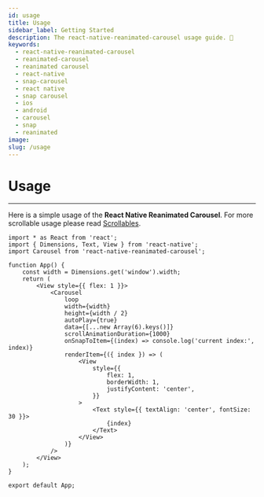 ```yaml
---
id: usage
title: Usage
sidebar_label: Getting Started
description: The react-native-reanimated-carousel usage guide. 📖
keywords:
  - react-native-reanimated-carousel
  - reanimated-carousel
  - reanimated carousel
  - react-native
  - snap-carousel
  - react native
  - snap carousel
  - ios
  - android
  - carousel
  - snap
  - reanimated
image: 
slug: /usage
---
```


# Usage
---

Here is a simple usage of the **React Native Reanimated Carousel**. For more scrollable usage please read [Scrollables](./faq#used-in-scrollviewflatlist).

```tsx
import * as React from 'react';
import { Dimensions, Text, View } from 'react-native';
import Carousel from 'react-native-reanimated-carousel';

function App() {
    const width = Dimensions.get('window').width;
    return (
        <View style={{ flex: 1 }}>
            <Carousel
                loop
                width={width}
                height={width / 2}
                autoPlay={true}
                data={[...new Array(6).keys()]}
                scrollAnimationDuration={1000}
                onSnapToItem={(index) => console.log('current index:', index)}
                renderItem={({ index }) => (
                    <View
                        style={{
                            flex: 1,
                            borderWidth: 1,
                            justifyContent: 'center',
                        }}
                    >
                        <Text style={{ textAlign: 'center', fontSize: 30 }}>
                            {index}
                        </Text>
                    </View>
                )}
            />
        </View>
    );
}

export default App;
```
